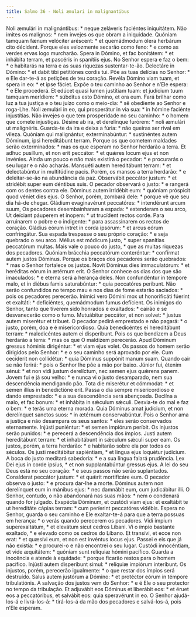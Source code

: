 ```yaml
---
title: Salmo 36 - Noli æmulari in malignantibus
---
```


<div class="grid grid-cols-2 gap-5">
  <span class="text-justify">
    Noli æmulári in malignántibus: * neque zeláveris faciéntes iniquitátem.
  </span>
  <span class="text-justify">
    Não imites os malignos: * nem invejes os que obram a iniquidade.
  </span>
  <span class="text-justify">
    Quóniam tamquam fænum velóciter aréscent: * et quemádmodum ólera herbárum
    cito décident.
  </span>
  <span class="text-justify">
    Porque eles velozmente secarão como feno: * e como as verdes ervas logo
    murcharão.
  </span>
  <span class="text-justify">
    Spera in Dómino, et fac bonitátem: * et inhábita terram, et pascéris in
    spanítiis ejus.
  </span>
  <span class="text-justify">
    No Senhor espera e faz o bem: * e habitarás na terra e as suas riquezas
    sustentar-te-ão.
  </span>
  <span class="text-justify">
    Delectáre in Dómino: * et dabit tibi petitiónes cordis tui.
  </span>
  <span class="text-justify">
    Põe as tuas delícias no Senhor: * e Ele dar-te-á as petições de teu coração.
  </span>
  <span class="text-justify">
    Revéla Dómino viam tuam, et spera in eo: * et ipse fáciet.
  </span>
  <span class="text-justify">
    Expõe o teu caminho ao Senhor e n’Ele espera: * e Ele procederá.
  </span>
  <span class="text-justify">
    Et edúcet quasi lumen justítiam tuam: et judícium tuum tamquam merídiem: *
    súbditus esto Dómino, et ora eum.
  </span>
  <span class="text-justify">
    Fará brilhar como luz a tua justiça e o teu juízo como o meio-dia: * sê
    obediente ao Senhor e roga-Lhe.
  </span>
  <span class="text-justify">
    Noli æmulári in eo, qui prosperátur in via sua: * in hómine faciénte
    injustítias.
  </span>
  <span class="text-justify">
    Não invejes o que tem prosperidade no seu caminho: * o homem que comete
    injustiças.
  </span>
  <span class="text-justify">
    Désine ab ira, et derelínque furórem: * noli æmulári ut malignéris.
  </span>
  <span class="text-justify">
    Guarda-te da ira e deixa a fúria: * não queiras ser rival em vileza.
  </span>
  <span class="text-justify">
    Quóniam qui malignántur, exterminabúntur: * sustinéntes autem Dóminum, ipsi
    hereditábunt terram.
  </span>
  <span class="text-justify">
    Porque os que cometem maldades serão exterminados: * mas os que esperam no
    Senhor herdarão a terra.
  </span>
  <span class="text-justify">
    Et adhuc pusíllum, et non erit peccátor: * et quǽres locum ejus et non
    invénies.
  </span>
  <span class="text-justify">
    Ainda um pouco e não mais existirá o pecador: * e procurarás o seu lugar e o
    não acharás.
  </span>
  <span class="text-justify">
    Mansuéti autem hereditábunt terram: * et delectabúntur in multitúdine pacis.
  </span>
  <span class="text-justify">
    Porém, os mansos a terra herdarão: * e deleitar-se-ão na abundância da paz.
  </span>
  <span class="text-justify">
    Observábit peccátor justum: * et stridébit super eum déntibus suis.
  </span>
  <span class="text-justify">
    O pecador observará o justo: * e rangerá com os dentes contra ele.
  </span>
  <span class="text-justify">
    Dóminus autem irridébit eum: * quóniam próspicit quod véniet dies ejus.
  </span>
  <span class="text-justify">
    O Senhor, porém, zombará dele: * porque vê que seu dia há-de chegar.
  </span>
  <span class="text-justify">
    Gládium evaginavérunt peccatóres: * intendérunt arcum suum,
  </span>
  <span class="text-justify">
    Os pecadores desembainharam a espada: * estenderam o seu arco,
  </span>
  <span class="text-justify">
    Ut deíciant páuperem et ínopem: * ut trucídent rectos corde.
  </span>
  <span class="text-justify">
    Para arruinarem o pobre e o indigente: * para assassinarem os rectos de
    coração.
  </span>
  <span class="text-justify">
    Gládius eórum intret in corda ipsórum: * et arcus eórum confringátur.
  </span>
  <span class="text-justify">
    Sua espada trespasse o seu próprio coração: * e seja quebrado o seu arco.
  </span>
  <span class="text-justify">
    Mélius est módicum justo, * super spanítias peccatórum multas.
  </span>
  <span class="text-justify">
    Mais vale o pouco do justo, * que as muitas riquezas dos pecadores.
  </span>
  <span class="text-justify">
    Quóniam brácchia peccatórum conteréntur: * confírmat autem justos Dóminus.
  </span>
  <span class="text-justify">
    Porque os braços dos pecadores serão quebrados: * mas o Senhor fortalece os
    justos.
  </span>
  <span class="text-justify">
    Novit Dóminus dies immaculatórum: * et heréditas eórum in ætérnum erit.
  </span>
  <span class="text-justify">
    O Senhor conhece os dias dos que são imaculados: * e eterna será a herança
    deles.
  </span>
  <span class="text-justify">
    Non confundéntur in témpore malo, et in diébus famis saturabúntur: * quia
    peccatóres períbunt.
  </span>
  <span class="text-justify">
    Não serão confundidos no tempo mau e nos dias de fome estarão saciados: *
    pois os pecadores perecerão.
  </span>
  <span class="text-justify">
    Inimíci vero Dómini mox ut honorificáti fúerint et exaltáti: * deficiéntes,
    quemádmodum fumus defícient.
  </span>
  <span class="text-justify">
    Os inimigos do Senhor, tanto que tiverem sido honrados e exaltados: * cairão
    e se desvanecerão como o fumo.
  </span>
  <span class="text-justify">
    Mutuábitur peccátor, et non solvet: * justus autem miserétur et tríbuet.
  </span>
  <span class="text-justify">
    O pecador pedirá emprestado e não pagará: * o justo, porém, doa e é
    misericordioso.
  </span>
  <span class="text-justify">
    Quia benedicéntes ei hereditábunt terram: * maledicéntes autem ei
    disperíbunt.
  </span>
  <span class="text-justify">
    Pois os que bendizem a Deus herdarão a terra: * mas os que O maldizem
    perecerão.
  </span>
  <span class="text-justify">
    Apud Dóminum gressus hóminis dirigéntur: * et viam ejus volet.
  </span>
  <span class="text-justify">
    Os passos do homem serão dirigidos pelo Senhor: * e o seu caminho será
    aprovado por ele.
  </span>
  <span class="text-justify">
    Cum cecíderit non collidétur: * quia Dóminus suppónit manum suam.
  </span>
  <span class="text-justify">
    Quando cair se não ferirá: * pois o Senhor lhe põe a mão por baixo.
  </span>
  <span class="text-justify">
    Júnior fui, étenim sénui: * et non vidi justum derelíctum, nec semen ejus
    quǽrens panem.
  </span>
  <span class="text-justify">
    Jovem fui e já sou velho: * e nunca vi o justo desamparado, nem sua
    descendência mendigando pão.
  </span>
  <span class="text-justify">
    Tota die miserétur et cómmodat: * et semen illíus in benedictióne erit.
  </span>
  <span class="text-justify">
    Passa o dia sempre misericordioso e dando emprestado: * e a sua descendência
    será abençoada.
  </span>
  <span class="text-justify">
    Declína a malo, et fac bonum: * et inhábita in sǽculum sǽculi.
  </span>
  <span class="text-justify">
    Desvia-te do mal e faz o bem: * e terás uma eterna morada.
  </span>
  <span class="text-justify">
    Quia Dóminus amat judícium, et non derelínquet sanctos suos: * in ætérnum
    conservabúntur.
  </span>
  <span class="text-justify">
    Pois o Senhor ama a justiça e não desampara os seus santos: * eles serão
    conservados eternamente.
  </span>
  <span class="text-justify">
    Injústi puniéntur: * et semen impiórum períbit.
  </span>
  <span class="text-justify">
    Os injustos serão punidos: * e perecerá a descendência dos ímpios.
  </span>
  <span class="text-justify">
    Justi autem hereditábunt terram: * et inhabitábunt in sǽculum sǽculi super
    eam.
  </span>
  <span class="text-justify">
    Os justos, porém, a terra herdarão: * e habitarão sobre ela por todos os
    séculos.
  </span>
  <span class="text-justify">
    Os justi meditábitur sapiéntiam, * et lingua ejus loquétur judícium.
  </span>
  <span class="text-justify">
    A boca do justo meditará sabedoria: * e a sua língua falará prudência.
  </span>
  <span class="text-justify">
    Lex Dei ejus in corde ipsíus, * et non supplantabúntur gressus ejus.
  </span>
  <span class="text-justify">
    A lei do seu Deus está no seu coração: * e seus passos não serão
    suplantados.
  </span>
  <span class="text-justify">
    Consíderat peccátor justum: * et quǽrit mortificáre eum.
  </span>
  <span class="text-justify">
    O pecador observa o justo: * e procura dar-lhe a morte.
  </span>
  <span class="text-justify">
    Dóminus autem non derelínquet eum in mánibus ejus: * nec damnábit eum, cum
    judicábitur illi.
  </span>
  <span class="text-justify">
    O Senhor, contudo, o não abandonará nas suas mãos: * nem o condenará quando
    for julgado.
  </span>
  <span class="text-justify">
    Exspécta Dóminum, et custódi viam ejus: et exaltábit te ut hereditáte cápias
    terram: * cum períerint peccatóres vidébis.
  </span>
  <span class="text-justify">
    Espera no Senhor, guarda o seu caminho e Ele exaltar-te-á para que a terra
    possuas em herança: * o verás quando perecerem os pecadores.
  </span>
  <span class="text-justify">
    Vidi ímpium superexaltátum, * et elevátum sicut cedros Líbani.
  </span>
  <span class="text-justify">
    Vi o ímpio bastante exaltado, * e elevado como os cedros do Líbano.
  </span>
  <span class="text-justify">
    Et transívi, et ecce non erat: * et quæsívi eum, et non est invéntus locus
    ejus.
  </span>
  <span class="text-justify">
    Passei e eis que já não existia: * e procurei-o e não encontrei o seu lugar.
  </span>
  <span class="text-justify">
    Custódi innocéntiam, et vide æquitátem: * quóniam sunt relíquiæ hómini
    pacífico.
  </span>
  <span class="text-justify">
    Guarda a inocência e atende à equidade: * porque ficarão restos para o homem
    pacífico.
  </span>
  <span class="text-justify">
    Injústi autem disperíbunt simul: * relíquiæ impiórum interíbunt.
  </span>
  <span class="text-justify">
    Os injustos, porém, perecerão igualmente: * o que restar dos ímpios será
    destruído.
  </span>
  <span class="text-justify">
    Salus autem justórum a Dómino: * et protéctor eórum in témpore
    tribulatiónis.
  </span>
  <span class="text-justify">
    A salvação dos justos vem do Senhor: * e é Ele o seu protector no tempo da
    tribulação.
  </span>
  <span class="text-justify">
    Et adjuvábit eos Dóminus et liberábit eos: * et éruet eos a peccatóribus, et
    salvábit eos: quia speravérunt in eo.
  </span>
  <span class="text-justify">
    O Senhor ajudá-los-á e livrá-los-á: * tirá-los-á da mão dos pecadores e
    salvá-los-á, pois n’Ele esperam.
  </span>
</div>
